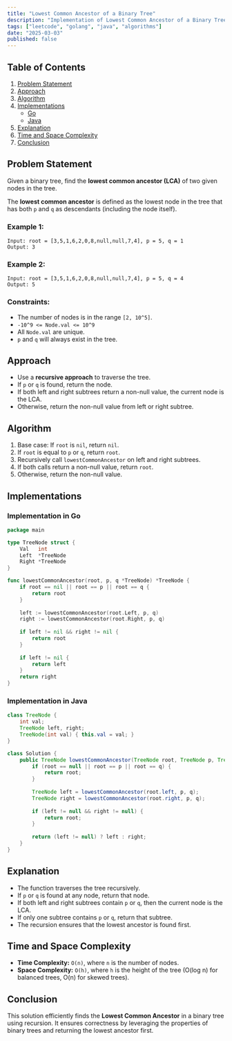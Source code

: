 ```yaml
---
title: "Lowest Common Ancestor of a Binary Tree"
description: "Implementation of Lowest Common Ancestor of a Binary Tree in Go and Java."
tags: ["leetcode", "golang", "java", "algorithms"]
date: "2025-03-03"
published: false
---
```


## Table of Contents

1. [Problem Statement](#problem-statement)
2. [Approach](#approach)
3. [Algorithm](#algorithm)
4. [Implementations](#implementations)
   - [Go](#implementation-in-go)
   - [Java](#implementation-in-java)
5. [Explanation](#explanation)
6. [Time and Space Complexity](#time-and-space-complexity)
7. [Conclusion](#conclusion)

## Problem Statement

Given a binary tree, find the **lowest common ancestor (LCA)** of two given nodes in the tree.

The **lowest common ancestor** is defined as the lowest node in the tree that has both `p` and `q` as descendants (including the node itself).

### Example 1:

```
Input: root = [3,5,1,6,2,0,8,null,null,7,4], p = 5, q = 1
Output: 3
```

### Example 2:

```
Input: root = [3,5,1,6,2,0,8,null,null,7,4], p = 5, q = 4
Output: 5
```

### Constraints:

- The number of nodes is in the range `[2, 10^5]`.
- `-10^9 <= Node.val <= 10^9`
- All `Node.val` are unique.
- `p` and `q` will always exist in the tree.

## Approach

- Use a **recursive approach** to traverse the tree.
- If `p` or `q` is found, return the node.
- If both left and right subtrees return a non-null value, the current node is the LCA.
- Otherwise, return the non-null value from left or right subtree.

## Algorithm

1. Base case: If `root` is `nil`, return `nil`.
2. If `root` is equal to `p` or `q`, return `root`.
3. Recursively call `lowestCommonAncestor` on left and right subtrees.
4. If both calls return a non-null value, return `root`.
5. Otherwise, return the non-null value.

## Implementations

### Implementation in Go

```go
package main

type TreeNode struct {
    Val   int
    Left  *TreeNode
    Right *TreeNode
}

func lowestCommonAncestor(root, p, q *TreeNode) *TreeNode {
    if root == nil || root == p || root == q {
        return root
    }
    
    left := lowestCommonAncestor(root.Left, p, q)
    right := lowestCommonAncestor(root.Right, p, q)
    
    if left != nil && right != nil {
        return root
    }
    
    if left != nil {
        return left
    }
    return right
}
```

### Implementation in Java

```java
class TreeNode {
    int val;
    TreeNode left, right;
    TreeNode(int val) { this.val = val; }
}

class Solution {
    public TreeNode lowestCommonAncestor(TreeNode root, TreeNode p, TreeNode q) {
        if (root == null || root == p || root == q) {
            return root;
        }
        
        TreeNode left = lowestCommonAncestor(root.left, p, q);
        TreeNode right = lowestCommonAncestor(root.right, p, q);
        
        if (left != null && right != null) {
            return root;
        }
        
        return (left != null) ? left : right;
    }
}
```

## Explanation

- The function traverses the tree recursively.
- If `p` or `q` is found at any node, return that node.
- If both left and right subtrees contain `p` or `q`, then the current node is the LCA.
- If only one subtree contains `p` or `q`, return that subtree.
- The recursion ensures that the lowest ancestor is found first.

## Time and Space Complexity

- **Time Complexity:** `O(n)`, where `n` is the number of nodes.
- **Space Complexity:** `O(h)`, where `h` is the height of the tree (O(log n) for balanced trees, O(n) for skewed trees).

## Conclusion

This solution efficiently finds the **Lowest Common Ancestor** in a binary tree using recursion. It ensures correctness by leveraging the properties of binary trees and returning the lowest ancestor first.